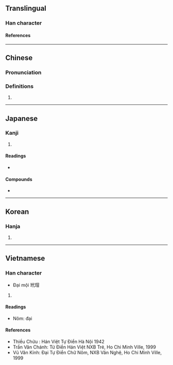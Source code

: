 {{character info/new}}
==Translingual==

===Han character===
{{Han char|rn=96|rad=玉|as=05|sn=9|four=13140|canj=MGOIP|ids=⿰𤣩代}}

====References====
{{Han ref|kx=0728.240|dkj=20889|dj=1140.210|hdz=21107.040|uh=73B3}}

----

==Chinese==
{{zh-forms|alt=瑇}}

===Pronunciation===
{{zh-pron
|m=dài
|c=doi6
|md=dâi
|mn=tāi
|mn-t=dai3
|w=3de
|mc=y
|oc=y
|cat=n
}}

===Definitions===
{{zh-hanzi}}

# {{zh-only|玳瑁}}

----

==Japanese==

===Kanji===
{{ja-kanji|grade=|rs=玉05}}

# {{defn|lang=ja|sort=玉05}}

====Readings====
* {{ja-readings|goon=[[だい]] (dai)|kanon=[[たい]] (tai)}}

====Compounds====
* {{ja-l|玳瑁|たいまい|[[taimai]]}}

----

==Korean==

===Hanja===
{{ko-hanja|hangeul=대|eumhun=|rv=dae|mr=tae|y=tay}}

# {{defn|lang=ko|sort=玉05}}

----

==Vietnamese==

===Han character===
{{vi-hantu|đại|rs=玉05}}

* Đại mội 玳瑁

# {{defn|lang=vi|sort=玉05}}

====Readings====
* Nôm: đại

====References====
* Thiều Chửu : Hán Việt Tự Điển Hà Nội 1942
* Trần Văn Chánh: Từ Điển Hán Việt NXB Trẻ, Ho Chi Minh Ville, 1999
* Vũ Văn Kính: Đại Tự Điển Chữ Nôm, NXB Văn Nghệ, Ho Chi Minh Ville, 1999